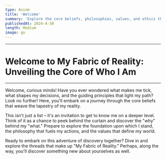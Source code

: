 ```yaml
---
type: Axiom
title: 'Welcome'
summary: 'Explore the core beliefs, philosophies, values, and ethics that shape my worldview'
publishedAt: 2024-4-30
length: Medium
image: go
---
```


---
# Welcome to My Fabric of Reality: Unveiling the Core of Who I Am
---
Welcome, curious minds! Have you ever wondered what makes me tick, what shapes my decisions, and the guiding principles that light my path? Look no further! Here, you'll embark on a journey through the core beliefs that weave the tapestry of my reality.

This isn't just a list – it's an invitation to get to know me on a deeper level. Think of it as a chance to peek behind the curtain and discover the "why" behind my "what."  Prepare to explore the foundation upon which I stand, the philosophy that fuels my actions, and the values that define my world.

Ready to embark on this adventure of discovery together? Dive in and explore the threads that make up "My Fabric of Reality." Perhaps, along the way, you'll discover something new about yourselves as well.